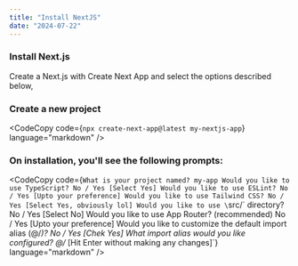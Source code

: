 --- 
title: "Install NextJS"
date: "2024-07-22"
---


### Install Next.js

Create a Next.js with Create Next App and select the options described below,

### Create a new project

<CodeCopy
  code={`npx create-next-app@latest my-nextjs-app`}
  language="markdown"
/>

### On installation, you'll see the following prompts:

<CodeCopy
  code={`What is your project named? my-app
Would you like to use TypeScript? No / Yes [Select Yes]
Would you like to use ESLint? No / Yes [Upto your preference]
Would you like to use Tailwind CSS? No / Yes [Select Yes, obviously lol]
Would you like to use \`src/\` directory? No / Yes [Select No]
Would you like to use App Router? (recommended) No / Yes [Upto your preference]
Would you like to customize the default import alias (@/*)? No / Yes [Chek Yes]
What import alias would you like configured? @/* [Hit Enter without making any changes]`}
  language="markdown"
/>
